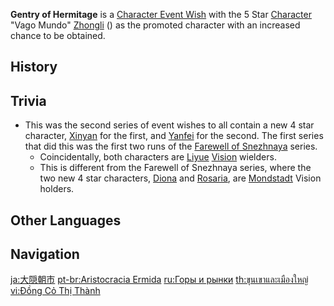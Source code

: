 {{Wish Series Infobox
|character = Zhongli
|type      = Character Event Wishes
}}
'''Gentry of Hermitage''' is a [[Character Event Wish]] with the 5 Star [[Character]] "Vago Mundo" [[Zhongli]] ({{Geo}}) as the promoted character with an increased chance to be obtained.

==History==
{{Wish History Table}}

==Trivia==
*This was the second series of event wishes to all contain a new 4 star character, [[Xinyan]] for the first, and [[Yanfei]] for the second. The first series that did this was the first two runs of the [[Farewell of Snezhnaya]] series.
**Coincidentally, both characters are [[Liyue]] {{Pyro}} [[Vision]] wielders.
**This is different from the Farewell of Snezhnaya series, where the two new 4 star characters, [[Diona]] and [[Rosaria]], are [[Mondstadt]] {{Cryo}} Vision holders.

==Other Languages==
{{Other Languages
|en      = Gentry of Hermitage
|zhs     = 陵薮市朝
|zhs_rm  = Língsǒu Shìcháo
|zht     = 陵藪市朝
|zht_rm  = Língsǒu Shìcháo
|zh_tl   = Mounds and Marshes, Courts and Markets
|zh_note = Based on an excerpt of a Chinese poem: {{Lang|mini=1|zh-Hans=小隐隐陵薮，大隐隐朝市}}/{{Lang|mini=1|zh-Hant=小隱隱陵藪，大隱隱朝市}}, meaning roughly "The lesser hermit lives amongst the mountains (lit. in the mounds and marshes), the greater hermit lives amongst the public (lit. in the imperial courts and markets)."
|ja      = 大隠朝市
|ja_rm   = Tai'in Shouchi
|ja_tl   = Enlightened Hermits Live Amongst the Public
|ja_note = This is a ''{{w|yojijukugo}}'' based on the poem above and bears the same meaning.
|ko      = {{tt|산야|山野}}의 {{tt|시조|市朝}}
|ko_rm   = Sanya-ui Sijo
|ko_tl   = The Markets and Courts of the Mountains and Fields
|ko_note = May also be interpreted as {{tt|산야|山野}}의 시조(始祖) "Progenitor of Mountains and Fields."
|es      = Soledad de la nobleza
|es_tl   = Loneliness of the Nobility
|fr      = Monts et marchés
|fr_tl   = Mountains and Markets
|ru      = Горы и рынки
|ru_tl   = Mountains and Markets
|th      = ขุนเขาและเมืองใหญ่
|th_rm   = Khunkhao lae mueangyai
|th_tl   = Great Mountain and a Large City
|vi      = Đồng Cỏ {{tt|Thị Thành|市城}}
|vi_tl   = Urban Grasslands
|de      = Abgeschiedener Adel
|de_tl   = Secluded Aristocracy
|id      = Bangsawan dan Pertapa
|id_tl   = Noble and Hermit
|pt      = Aristocracia Ermida
|pt_tl   = Hermitage Aristocracy
}}

==Navigation==
{{Wish Navbox}}

[[ja:大隠朝市]]
[[pt-br:Aristocracia Ermida]]
[[ru:Горы и рынки]]
[[th:ขุนเขาและเมืองใหญ่]]
[[vi:Đồng Cỏ Thị Thành]]